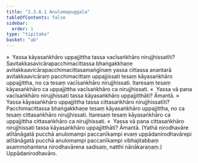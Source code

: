 ```yaml
---
title: "2.3.6.1 Anulomapuggala"
tableOfContents: false
sidebar:
  order: 1
type: "tipitaka"
basket: "ab"
---
```



<DynamicBreadcrumb />

<Division number="158">

<Paragraph number="674">
»  Yassa kāyasaṅkhāro uppajjittha tassa vacīsaṅkhāro nirujjhissatīti?
</Paragraph>

<Paragraph number="675">
Savitakkasavicārapacchimacittassa bhaṅgakkhaṇe avitakkaavicārapacchimacittasamaṅgīnaṃ yassa cittassa anantarā avitakkaavicāraṃ pacchimacittaṃ uppajjissati tesaṃ kāyasaṅkhāro uppajjittha, no ca tesaṃ vacīsaṅkhāro nirujjhissati. Itaresaṃ tesaṃ kāyasaṅkhāro ca uppajjittha vacīsaṅkhāro ca nirujjhissati.
</Paragraph>

<Paragraph number="676">
«  Yassa vā pana vacīsaṅkhāro nirujjhissati tassa kāyasaṅkhāro uppajjitthāti? Āmantā.
</Paragraph>

<Paragraph number="677">
»  Yassa kāyasaṅkhāro uppajjittha tassa cittasaṅkhāro nirujjhissatīti?
</Paragraph>

<Paragraph number="678">
Pacchimacittassa bhaṅgakkhaṇe tesaṃ kāyasaṅkhāro uppajjittha, no ca tesaṃ cittasaṅkhāro nirujjhissati. Itaresaṃ tesaṃ kāyasaṅkhāro ca uppajjittha cittasaṅkhāro ca nirujjhissati.
</Paragraph>

<Paragraph number="679">
«  Yassa vā pana cittasaṅkhāro nirujjhissati tassa kāyasaṅkhāro uppajjitthāti? Āmantā.
</Paragraph>

<Paragraph number="680">
(Yathā nirodhavāre atītānāgatā pucchā anulomampi paccanīkampi evaṃ uppādanirodhavārepi atītānāgatā pucchā anulomampi paccanīkampi vibhajitabbaṃ asammohantena nirodhavārena sadisaṃ, natthi nānākaraṇaṃ.)

</Paragraph>
</Division>

<Paragraph number="681" type="center">
Uppādanirodhavāro.
</Paragraph>